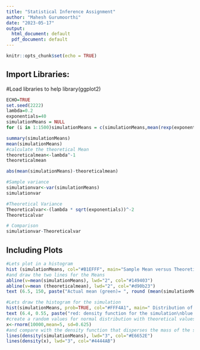 ```yaml
---
title: "Statistical Inference Assignment"
author: "Mahesh Gurumoorthi"
date: "2023-05-17"
output:
  html_document: default
  pdf_document: default
---
```


```r
knitr::opts_chunk$set(echo = TRUE)
```

## Import Libraries:

#Load libraries to help 
library(ggplot2)
<!-- #Set parameters -->
<!-- ECHO=TRUE -->
<!-- set.seed(2222) -->
<!-- lambda=0.2 -->
<!-- exponentials=40 -->
<!-- #Create the values -->

```r
ECHO=TRUE
set.seed(2222)
lambda=0.2
exponentials=40
simulationMeans = NULL
for (i in 1:1500)simulationMeans = c(simulationMeans,mean(rexp(exponentials, lambda)))

summary(simulationMeans)
mean(simulationMeans)
#calculate the theoretical Mean
theoreticalmean<-lambda^-1
theoreticalmean

abs(mean(simulationMeans)-theoreticalmean)

#Sample variance
simulationvar<-var(simulationMeans)
simulationvar

#Theoretical Variance
Theoreticalvar<-(lambda * sqrt(exponentials))^-2
Theoreticalvar

# Comparison 
simulationvar-Theoreticalvar

```

## Including Plots

<!-- You can also embed plots, for example: -->

```r
#Lets plot in a histogram 
hist (simulationMeans, col="#B1EFFF", main="Sample Mean versus Theoretical Mean", breaks=20)
#and draw the two lines for the Means
abline(v=mean(simulationMeans), lwd="2", col="#149403")
abline(v=mean (theoreticalmean), lwd="2", col="#d90b23")
text (6.5, 150, paste("Actual mean (green)= ", round (mean(simulationMeans),3), "\nTheoretical mean (red)= ",round(theoreticalmean,3)), col="#888888")

#Lets draw the histogram for the simulation
hist(simulationMeans, prob=TRUE, col="#FFF4A1", main=" Distribution of the Means", breaks=20)
text (6.4, 0.55, paste("red: density function for the simulation\nblue:  the theorical normal distribution"), col="#888888")
#create a random values for normal distribution with theoretical values
x<-rnorm(10000,mean=5, sd=0.625)
#and compare with the density function that disperses the mass of the simulationMeans over a grid of 512 points using Fourier transform in a gaussian curve as default to smooth the line
lines(density(simulationMeans), lwd="3", col="#E6652E")
lines(density(x), lwd="3", col="#4444AB")

```


<!-- Note that the `echo = FALSE` parameter was added to the code chunk to prevent printing of the R code that generated the plot. -->

